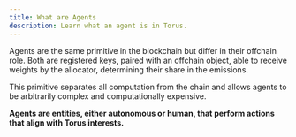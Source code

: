 ```yaml
---
title: What are Agents
description: Learn what an agent is in Torus.
---
```



Agents are the same primitive in the blockchain but differ in their offchain role.
Both are registered keys, paired with an offchain object, able to receive weights by the allocator, determining their share in the emissions. 

This primitive separates all computation from the chain and allows agents to be arbitrarily complex and computationally expensive.

**Agents are entities, either autonomous or human, that perform actions that align with Torus interests.**

<CardGrid>
  <LinkCard
    title="Register an Agent"
    href="/agents/register-a-agent"
    description="To learn how to register an agent on the v0 mainnet."
  />
  <LinkCard
    title="Connect to an Agent"
    href="/agents/connect-to-a-agent"
    description="To learn how to connect to an agent on the v0 mainnet."
  />
</CardGrid>
